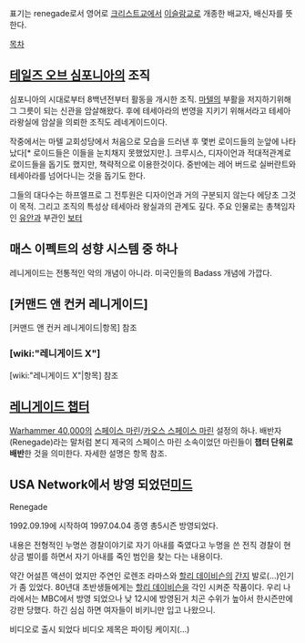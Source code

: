 표기는 renegade로서 영어로 [[크리스트교]]에서 [[이슬람교]]로 개종한 배교자, 배신자를 뜻한다.

[[목차]]
== [[테일즈 오브 심포니아]]의 조직 ==
심포니아의 시대로부터 8백년전부터 활동을 개시한 조직. [[마텔]]의 부활을 저지하기위해 그 그릇이 되는 신관을 암살해왔다. 후에 테세아라의 번영을 지키기 위해서라고 테세아라왕실에 암살을 의뢰한 조직도 레네게이드이다.

작중에서는 마텔 교회성당에서 처음으로 모습을 드러낸 후 몇번 로이드들의 눈앞에 나타났다[* 로이드들은 이들을 눈치채지 못했었지만.]. 크루시스, 디자이언과 적대적관계로 로이드들을 돕기도 했지만, 책략적으로 이용한것이다. 중반에는 레어 버드로 실버란트와 테세아라를 넘어다니는 것을 돕기도 한다. 

그들의 대다수는 하프엘프로 그 전투원은 디자이언과 거의 구분되지 않는다 에당초 그것이 목적. 그리고 조직의 특성상 테세아라 왕실과의 관계도 깊다. 주요 인물로는 총책임자인 [[유안]]과 부관인 [[보터]]

== 매스 이펙트의 성향 시스템 중 하나 ==
레니게이드는 전통적인 악의 개념이 아니라. 미국인들의 Badass 개념에 가깝다.
== [커맨드 앤 컨커 레니게이드] ==
[커맨드 앤 컨커 레니게이드|항목] 참조
=== [wiki:"레니게이드 X"] ===
[wiki:"레니게이드 X"|항목] 참조
== [[레니게이드 챕터]] ==
[[Warhammer 40,000]]의 [[스페이스 마린]]/[[카오스 스페이스 마린]] 설정의 하나. 배반자(Renegade)라는 말처럼 본디 제국의 스페이스 마린 소속이었던 마린들이 '''챕터 단위로 배반'''한 것을 의미한다. 자세한 설명은 항목 참조.

== USA Network에서 방영 되었던[[미드]] ==
Renegade

1992.09.19에 시작하여 1997.04.04 종영 총5시즌 방영되었다.

내용은 전형적인 누명쓴 경찰이야기로 자기 아내를 죽였다고 누명을 쓴 전직 경찰이 현상금 벌이를 하면서 자기 아내를 죽인 범인을 찾는 다는 내용이다.

약간 어설픈 액션이 었지만 주연인 로렌조 라마스와 [[할리 데이비슨]]의 [[간지]] 발로(...)인기가 좀 있었다. 80년대 초반생들에게는 [[할리 데이비슨]]을 각인 시켜준 작품이다. 우리 나라에서는 MBC에서 방영 되었으나 낮 12시에 방영된거 치곤 수위가 높아서 한시즌만에 강판 당했다. 하긴 심심 하면 여자들이 비키니만 입고 나왔으니.

비디오로 출시 되었다 비디오 제목은 파이팅 케이지(...)
